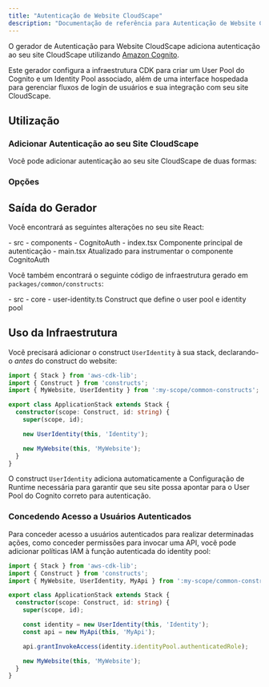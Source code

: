 ```yaml
---
title: "Autenticação de Website CloudScape"
description: "Documentação de referência para Autenticação de Website CloudScape"
---
```





O gerador de Autenticação para Website CloudScape adiciona autenticação ao seu site CloudScape utilizando [Amazon Cognito](https://aws.amazon.com/cognito/).

Este gerador configura a infraestrutura CDK para criar um User Pool do Cognito e um Identity Pool associado, além de uma interface hospedada para gerenciar fluxos de login de usuários e sua integração com seu site CloudScape.

## Utilização

### Adicionar Autenticação ao seu Site CloudScape

Você pode adicionar autenticação ao seu site CloudScape de duas formas:

<RunGenerator generator="ts#react-website#auth" />

### Opções

<GeneratorParameters generator="ts#react-website#auth" />

## Saída do Gerador

Você encontrará as seguintes alterações no seu site React:

<FileTree>
  - src
    - components
      - CognitoAuth
        - index.tsx Componente principal de autenticação
    - main.tsx Atualizado para instrumentar o componente CognitoAuth
</FileTree>

Você também encontrará o seguinte código de infraestrutura gerado em `packages/common/constructs`:

<FileTree>
  - src
    - core
      - user-identity.ts Construct que define o user pool e identity pool
</FileTree>

## Uso da Infraestrutura

Você precisará adicionar o construct `UserIdentity` à sua stack, declarando-o _antes_ do construct do website:

```ts title="packages/infra/src/stacks/application-stack.ts" {3,9}
import { Stack } from 'aws-cdk-lib';
import { Construct } from 'constructs';
import { MyWebsite, UserIdentity } from ':my-scope/common-constructs';

export class ApplicationStack extends Stack {
  constructor(scope: Construct, id: string) {
    super(scope, id);

    new UserIdentity(this, 'Identity');

    new MyWebsite(this, 'MyWebsite');
  }
}
```

O construct `UserIdentity` adiciona automaticamente a <Link path="guides/react-website#runtime-configuration">Configuração de Runtime</Link> necessária para garantir que seu site possa apontar para o User Pool do Cognito correto para autenticação.

### Concedendo Acesso a Usuários Autenticados

Para conceder acesso a usuários autenticados para realizar determinadas ações, como conceder permissões para invocar uma API, você pode adicionar políticas IAM à função autenticada do identity pool:

```ts title="packages/infra/src/stacks/application-stack.ts" {12}
import { Stack } from 'aws-cdk-lib';
import { Construct } from 'constructs';
import { MyWebsite, UserIdentity, MyApi } from ':my-scope/common-constructs';

export class ApplicationStack extends Stack {
  constructor(scope: Construct, id: string) {
    super(scope, id);

    const identity = new UserIdentity(this, 'Identity');
    const api = new MyApi(this, 'MyApi');

    api.grantInvokeAccess(identity.identityPool.authenticatedRole);

    new MyWebsite(this, 'MyWebsite');
  }
}
```
